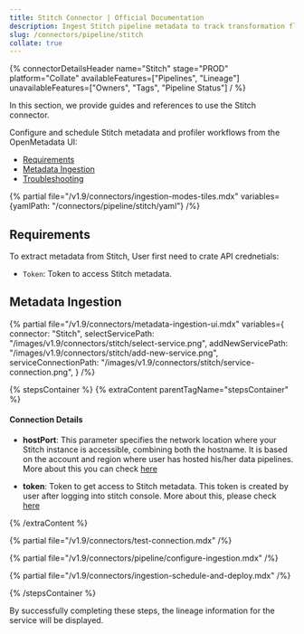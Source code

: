 ```yaml
---
title: Stitch Connector | Official Documentation
description: Ingest Stitch pipeline metadata to track transformation flow and manage operational lineage.
slug: /connectors/pipeline/stitch
collate: true
---
```


{% connectorDetailsHeader
name="Stitch"
stage="PROD"
platform="Collate"
availableFeatures=["Pipelines", "Lineage"]
unavailableFeatures=["Owners", "Tags", "Pipeline Status"]
/ %}


In this section, we provide guides and references to use the Stitch connector.

Configure and schedule Stitch metadata and profiler workflows from the OpenMetadata UI:

- [Requirements](#requirements)
- [Metadata Ingestion](#metadata-ingestion)
- [Troubleshooting](/connectors/pipeline/stitch/troubleshooting)

{% partial file="/v1.9/connectors/ingestion-modes-tiles.mdx" variables={yamlPath: "/connectors/pipeline/stitch/yaml"} /%}

## Requirements

To extract metadata from Stitch, User first need to crate API crednetials:
- `Token`: Token to access Stitch metadata.


## Metadata Ingestion

{% partial 
    file="/v1.9/connectors/metadata-ingestion-ui.mdx" 
    variables={
        connector: "Stitch", 
        selectServicePath: "/images/v1.9/connectors/stitch/select-service.png",
        addNewServicePath: "/images/v1.9/connectors/stitch/add-new-service.png",
        serviceConnectionPath: "/images/v1.9/connectors/stitch/service-connection.png",
    } 
/%}

{% stepsContainer %}
{% extraContent parentTagName="stepsContainer" %}

#### Connection Details

- **hostPort**: This parameter specifies the network location where your Stitch instance is accessible, combining both the hostname. It is based on the account and region where user has hosted his/her data pipelines. More about this you can check [here](https://www.stitchdata.com/docs/developers/import-api/api#base-urls)

- **token**: Token to get access to Stitch metadata. This token is created by user after logging into stitch console. More about this, please check [here](https://www.stitchdata.com/docs/developers/import-api/guides/quick-start#obtain-api-credentials)


{% /extraContent %}

{% partial file="/v1.9/connectors/test-connection.mdx" /%}

{% partial file="/v1.9/connectors/pipeline/configure-ingestion.mdx" /%}

{% partial file="/v1.9/connectors/ingestion-schedule-and-deploy.mdx" /%}

{% /stepsContainer %}

By successfully completing these steps, the lineage information for the service will be displayed.
